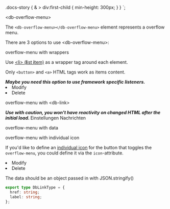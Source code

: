 


  .docs-story {
    & > div:first-child {
      min-height: 300px;
    }
  }
`;

<Meta title="07-Utility/Overflow Menu/Intro" />

<StyledCanvas>

<db-headline variant="1">&lt;db-overflow-menu&gt;</db-headline>

The `<db-overflow-menu></db-overflow-menu>` element represents a overflow menu.

There are 3 options to use &lt;db-overflow-menu&gt;:

<db-headline variant="2">overflow-menu with wrappers</db-headline>

Use [&lt;li&gt; (**l**ist **i**tem)](https://developer.mozilla.org/en-US/docs/Web/HTML/Element/li) as a wrapper tag around each element.

Only `<button>` and `<a>` HTML tags work as items content.

<i>
  <strong>
    Maybe you need this option to use framework specific listeners.
  </strong>
</i>

<Canvas>
  <db-overflow-menu>
    <li>
      <db-button title="Title text">Modify</db-button>
    </li>
    <li>
      <db-button title="Title text">Delete</db-button>
    </li>
  </db-overflow-menu>
</Canvas>

<db-headline variant="2">overflow-menu with &lt;db-link&gt;</db-headline>

<i>
  <strong>
    Use with caution, you won't have reactivity on changed HTML after the initial load.
  </strong>
</i>

<Canvas>
  <db-overflow-menu>
    <db-link href="#">Einstellungen</db-link>
    <db-link href="#">Nachrichten</db-link>
  </db-overflow-menu>
</Canvas>

<db-headline>overflow-menu with data</db-headline>

<Canvas>
  <db-overflow-menu data={mockData()} />
</Canvas>

<db-headline variant="2">overflow-menu with individual icon</db-headline>

If you'd like to define an [individual icon](https://db-ui.github.io/core/patterns/base-icons/index.html) for the button that toggles the `overflow-menu`, you could define it via the `icon`-attribute.

<Canvas>
  <db-overflow-menu icon="add">
    <li>
      <db-button title="Title text">Modify</db-button>
    </li>
    <li>
      <db-button title="Title text">Delete</db-button>
    </li>
  </db-overflow-menu>
</Canvas>


The data should be an object passed in with JSON.stringify()

```typescript
export type DbLinkType = {
  href: string;
  label: string;
};
```

</StyledCanvas>

<Readme />
